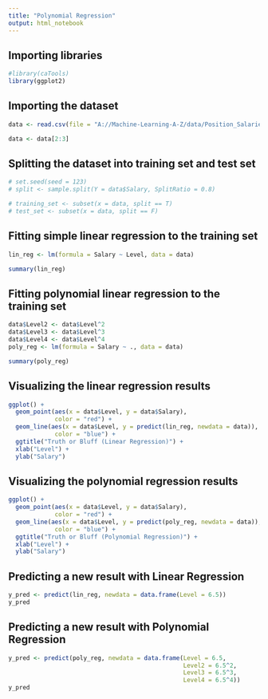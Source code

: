 ```yaml
---
title: "Polynomial Regression"
output: html_notebook
---
```


## Importing libraries

```r
#library(caTools)
library(ggplot2)
```

## Importing the dataset

```r
data <- read.csv(file = "A://Machine-Learning-A-Z/data/Position_Salaries.csv")
```

```r
data <- data[2:3]
```

## Splitting the dataset into training set and test set

```r
# set.seed(seed = 123)
# split <- sample.split(Y = data$Salary, SplitRatio = 0.8)
```

```r
# training_set <- subset(x = data, split == T)
# test_set <- subset(x = data, split == F)
```

## Fitting simple linear regression to the training set

```r
lin_reg <- lm(formula = Salary ~ Level, data = data)
```

```r
summary(lin_reg)
```

## Fitting polynomial linear regression to the training set

```r
data$Level2 <- data$Level^2
data$Level3 <- data$Level^3
data$Level4 <- data$Level^4
poly_reg <- lm(formula = Salary ~ ., data = data)
```

```r
summary(poly_reg)
```


## Visualizing the linear regression results

```r
ggplot() +
  geom_point(aes(x = data$Level, y = data$Salary),
             color = "red") +
  geom_line(aes(x = data$Level, y = predict(lin_reg, newdata = data)),
             color = "blue") +
  ggtitle("Truth or Bluff (Linear Regression)") +
  xlab("Level") +
  ylab("Salary")
```

## Visualizing the polynomial regression results

```r
ggplot() +
  geom_point(aes(x = data$Level, y = data$Salary),
             color = "red") +
  geom_line(aes(x = data$Level, y = predict(poly_reg, newdata = data)),
             color = "blue") +
  ggtitle("Truth or Bluff (Polynomial Regression)") +
  xlab("Level") +
  ylab("Salary")
```

## Predicting a new result with Linear Regression

```r
y_pred <- predict(lin_reg, newdata = data.frame(Level = 6.5))
y_pred
```

## Predicting a new result with Polynomial Regression

```r
y_pred <- predict(poly_reg, newdata = data.frame(Level = 6.5,
                                                 Level2 = 6.5^2,
                                                 Level3 = 6.5^3,
                                                 Level4 = 6.5^4))
y_pred
```


















